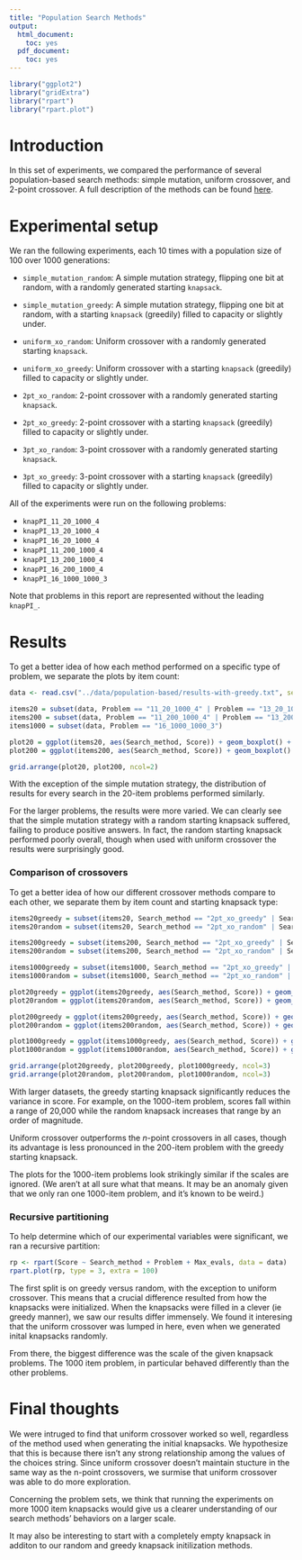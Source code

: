 ```yaml
---
title: "Population Search Methods"
output:
  html_document:
    toc: yes
  pdf_document:
    toc: yes
---
```


```r
library("ggplot2")
library("gridExtra")
library("rpart")
library("rpart.plot")
```

# Introduction

In this set of experiments, we compared the performance of several population-based
search methods: simple mutation, uniform crossover, and 2-point crossover. A full
description of the methods can be found [here][readme].

# Experimental setup

We ran the following experiments, each 10 times with a population size of 100 over
1000 generations:

-   `simple_mutation_random`: A simple mutation strategy, flipping one bit at
    random, with a randomly generated starting `knapsack`.

-   `simple_mutation_greedy`: A simple mutation strategy, flipping one bit at
    random, with a starting `knapsack` (greedily) filled to capacity or slightly under.

-   `uniform_xo_random`: Uniform crossover with a randomly generated starting `knapsack`.

-   `uniform_xo_greedy`: Uniform crossover with a starting `knapsack` (greedily) filled
    to capacity or slightly under.

-   `2pt_xo_random`: 2-point crossover with a randomly generated starting `knapsack`.

-   `2pt_xo_greedy`: 2-point crossover with a starting `knapsack` (greedily) filled to
    capacity or slightly under.

-   `3pt_xo_random`: 3-point crossover with a randomly generated starting `knapsack`.

-   `3pt_xo_greedy`: 3-point crossover with a starting `knapsack` (greedily) filled to
    capacity or slightly under.

All of the experiments were run on the following problems:

-   `knapPI_11_20_1000_4`
-   `knapPI_13_20_1000_4`
-   `knapPI_16_20_1000_4`
-   `knapPI_11_200_1000_4`
-   `knapPI_13_200_1000_4`
-   `knapPI_16_200_1000_4`
-   `knapPI_16_1000_1000_3`

Note that problems in this report are represented without the leading `knapPI_`.

# Results

To get a better idea of how each method performed on a specific type of problem,
we separate the plots by item count:

```r
data <- read.csv("../data/population-based/results-with-greedy.txt", sep = " ", header = TRUE)

items20 = subset(data, Problem == "11_20_1000_4" | Problem == "13_20_1000_4" | Problem == "16_20_1000_4")
items200 = subset(data, Problem == "11_200_1000_4" | Problem == "13_200_1000_4" | Problem == "16_200_1000_4")
items1000 = subset(data, Problem == "16_1000_1000_3")

plot20 = ggplot(items20, aes(Search_method, Score)) + geom_boxplot() + labs(title = "20-item problems", x = "Search method") + theme(axis.text.x = element_text(angle = 45, hjust = 1))
plot200 = ggplot(items200, aes(Search_method, Score)) + geom_boxplot() + labs(title = "200-item problems", x = "Search method") + theme(axis.text.x = element_text(angle = 45, hjust = 1))

grid.arrange(plot20, plot200, ncol=2)
```

With the exception of the simple mutation strategy, the distribution of results
for every search in the 20-item problems performed similarly.

For the larger problems, the results were more varied. We can clearly see that
the simple mutation strategy with a random starting knapsack suffered, failing
to produce positive answers. In fact, the random starting knapsack performed
poorly overall, though when used with uniform crossover the results were
surprisingly good.

### Comparison of crossovers

To get a better idea of how our different crossover methods compare to each other,
we separate them by item count and starting knapsack type:

```r
items20greedy = subset(items20, Search_method == "2pt_xo_greedy" | Search_method == "3pt_xo_greedy" | Search_method == "uniform_xo_greedy")
items20random = subset(items20, Search_method == "2pt_xo_random" | Search_method == "3pt_xo_random" | Search_method == "uniform_xo_random")

items200greedy = subset(items200, Search_method == "2pt_xo_greedy" | Search_method == "3pt_xo_greedy" | Search_method == "uniform_xo_greedy")
items200random = subset(items200, Search_method == "2pt_xo_random" | Search_method == "3pt_xo_random" | Search_method == "uniform_xo_random")

items1000greedy = subset(items1000, Search_method == "2pt_xo_greedy" | Search_method == "3pt_xo_greedy" | Search_method == "uniform_xo_greedy")
items1000random = subset(items1000, Search_method == "2pt_xo_random" | Search_method == "3pt_xo_random" | Search_method == "uniform_xo_random")

plot20greedy = ggplot(items20greedy, aes(Search_method, Score)) + geom_boxplot() + labs(title = "20-item, greedy start ", x = "Search method") + theme(axis.text.x = element_text(angle = 45, hjust = 1))
plot20random = ggplot(items20random, aes(Search_method, Score)) + geom_boxplot() + labs(title = "20-item, random start ", x = "Search method") + theme(axis.text.x = element_text(angle = 45, hjust = 1))

plot200greedy = ggplot(items200greedy, aes(Search_method, Score)) + geom_boxplot() + labs(title = "200-item, greedy start ", x = "Search method") + theme(axis.text.x = element_text(angle = 45, hjust = 1))
plot200random = ggplot(items200random, aes(Search_method, Score)) + geom_boxplot() + labs(title = "200-item, random start ", x = "Search method") + theme(axis.text.x = element_text(angle = 45, hjust = 1))

plot1000greedy = ggplot(items1000greedy, aes(Search_method, Score)) + geom_boxplot() + labs(title = "1000-item, greedy start ", x = "Search method") + theme(axis.text.x = element_text(angle = 45, hjust = 1))
plot1000random = ggplot(items1000random, aes(Search_method, Score)) + geom_boxplot() + labs(title = "1000-item, random start ", x = "Search method") + theme(axis.text.x = element_text(angle = 45, hjust = 1))

grid.arrange(plot20greedy, plot200greedy, plot1000greedy, ncol=3)
grid.arrange(plot20random, plot200random, plot1000random, ncol=3)
```

With larger datasets, the greedy starting knapsack significantly reduces the
variance in score. For example, on the 1000-item problem, scores fall within a
range of 20,000 while the random knapsack increases that range by an order of
magnitude.

Uniform crossover outperforms the *n*-point crossovers in all cases, though its
advantage is less pronounced in the 200-item problem with the greedy starting
knapsack.

The plots for the 1000-item problems look strikingly similar if the scales are
ignored. (We aren't at all sure what that means. It may be an anomaly given that
we only ran one 1000-item problem, and it's known to be weird.)

### Recursive partitioning

To help determine which of our experimental variables were significant, we ran a
recursive partition:


```r
rp <- rpart(Score ~ Search_method + Problem + Max_evals, data = data)
rpart.plot(rp, type = 3, extra = 100)
```

The first split is on greedy versus random, with the exception to uniform crossover. This means that a crucial difference resulted from how the knapsacks were initialized. When the knapsacks were filled in a clever (ie greedy manner), we saw our results differ immensely. We found it interesing that the uniform crossover was lumped in here, even when we generated inital knapsacks randomly. 

From there, the biggest difference was the scale of the given knapsack problems. The 1000 item problem, in particular behaved differently than the other problems.


# Final thoughts

We were intruged to find that uniform crossover worked so well, regardless of the method used when generating the initial knapsacks. We hypothesize that this is because there isn't any strong relationship among the values of the choices string. Since uniform crossover doesn't maintain stucture in the same way as the n-point crossovers, we surmise that uniform crossover was able to do more exploration.

Concerning the problem sets, we think that running the experiments on more 1000 item knapsacks would give us a clearer understanding of our search methods' behaviors on a larger scale.

It may also be interesting to start with a completely empty knapsack in additon to our random and greedy knapsack initilization methods.



[readme]: https://github.com/harre096/AIPopulationBasedSearch/blob/master/docs/Population-search.md